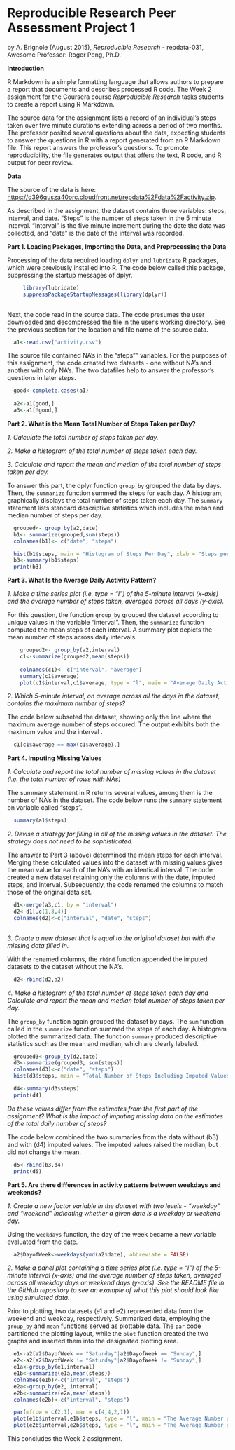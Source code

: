Reproducible Research Peer Assessment Project 1
=========

by A. Brignole
(August 2015),
*Reproducible Research* - repdata-031,
Awesome Professor: Roger Peng, Ph.D.

**Introduction**

R Markdown is a simple formatting language that allows authors to prepare a report that documents and describes processed R code. The Week 2 assignment for the Coursera course *Reproducible Research* tasks students to create a report using R Markdown. 

The source data for the assignment lists a record of an individual's steps taken over five minute durations extending across a period of two months. The professor posited several questions about the data, expecting students to answer the questions in R with a report generated from an R Markdown file. This report answers the professor's questions. To promote reproducibility, the file generates output that offers the text, R code, and R output for peer review.


**Data**

The source of the data is here: 
[https://d396qusza40orc.cloudfront.net/repdata%2Fdata%2Factivity.zip](https://d396qusza40orc.cloudfront.net/repdata%2Fdata%2Factivity.zip). 

As described in the assignment, the dataset contains three variables: steps, interval, and date.  "Steps" is the number of steps taken in the 5 minute interval. "Interval" is the five minute increment during the date the data was collected, and "date" is the date of the interval was recorded.


**Part 1. Loading Packages, Importing the Data, and Preprocessing the Data**

Processing of the data required loading `dplyr` and `lubridate` R packages, which were previously installed into R. The code below called this package, suppressing the startup messages of dplyr.

```r

     library(lubridate)     
     suppressPackageStartupMessages(library(dplyr))
  
```


Next, the code read in the source data. The code presumes the user downloaded and decompressed the file in the user's working directory. See the previous section for the location and file name of the source data.

```r

  a1<-read.csv("activity.csv")

```

The source file contained NA's in the "steps"" variables.  For the purposes of this assignment, the code created two datasets - one without NA's and another with only NA's.  The two datafiles help to answer the professor's questions in later steps.

```r

  good<-complete.cases(a1)
  
  a2<-a1[good,]
  a3<-a1[!good,]

```

**Part 2. What is the Mean Total Number of Steps Taken per Day?**

*1. Calculate the total number of steps taken per day.*

*2. Make a histogram of the total number of steps taken each day.*

*3. Calculate and report the mean and median of the total number of steps taken per day.*

To answer this part, the dplyr function `group_by` grouped the data by days.  Then, the `summarize` function summed the steps for each day. A histogram, graphically displays the total number of steps taken each day. The `summary` statement lists standard descriptive statistics which includes the mean and median number of steps per day.  

```r

  grouped<- group_by(a2,date)
  b1<- summarize(grouped,sum(steps))
  colnames(b1)<- c("date", "steps")

  hist(b1$steps, main = "Histogram of Steps Per Day", xlab = "Steps per Day")
  b3<-summary(b1$steps)
  print(b3)

```

**Part 3. What Is the Average Daily Activity Pattern?**

*1. Make a time series plot (i.e. type = "l") of the 5-minute interval (x-axis) and the average number of steps taken, averaged across all days (y-axis).*

For this question, the function `group_by` grouped the dataset according to unique values in the variable "interval".  Then, the `summarize` function computed the mean steps of each interval. A summary plot depicts the mean number of steps across daily intervals.

```r
  
    grouped2<- group_by(a2,interval)
    c1<-summarize(grouped2,mean(steps))
    
    colnames(c1)<- c("interval", "average")
    summary(c1$average)
    plot(c1$interval,c1$average, type = "l", main = "Average Daily Activity Pattern", xlab = "Time", ylab = "Average Steps")

```

*2. Which 5-minute interval, on average across all the days in the dataset, contains the maximum number of steps?*

The code below subseted the dataset, showing only the line where the maximum average number of steps occured.  The output exhibits both the maximum value and the interval .

```r

  c1[c1$average == max(c1$average),]

```

**Part 4. Imputing Missing Values**

*1. Calculate and report the total number of missing values in the dataset (i.e. the total number of rows with NAs)*

The summary statement in R returns several values, among them is the number of NA's in the dataset.  The code below runs the `summary` statement on variable called "steps".

```r

  summary(a1$steps)

```

*2. Devise a strategy for filling in all of the missing values in the dataset. The strategy does not need to be sophisticated.*

The answer to Part 3 (above) determined the mean steps for each interval. Merging these calculated values into the dataset with missing values gives the mean value for each of the NA's with an identical interval. The code created a new dataset retaining only the columns with the date, imputed steps, and interval. Subsequently, the code renamed the columns to match those of the original data set. 

```r

  d1<-merge(a3,c1, by = "interval")
  d2<-d1[,c(1,3,4)]
  colnames(d2)<-c("interval", "date", "steps")
  
```

*3. Create a new dataset that is equal to the original dataset but with the missing data filled in.*

With the renamed columns, the `rbind` function appended the imputed datasets to the dataset without the NA's.

```r

  d2<-rbind(d2,a2)

```

*4. Make a histogram of the total number of steps taken each day and Calculate and report the mean and median total number of steps taken per day.*

The `group_by` function again grouped the dataset by days. The `sum` function called in the `summarize` function summed the steps of each day. A histogram plotted the summarized data. The function `summary` produced descriptive statistics such as the mean and median, which are clearly labeled.

```r

  grouped3<-group_by(d2,date)
  d3<-summarize(grouped3, sum(steps))
  colnames(d3)<-c("date", "steps")
  hist(d3$steps, main = "Total Number of Steps Including Imputed Values", xlab = "Total Number of Steps")

  d4<-summary(d3$steps)
  print(d4)

```

*Do these values differ from the estimates from the first part of the assignment? What is the impact of imputing missing data on the estimates of the total daily number of steps?*

The code below combined the two summaries from the data without (b3) and with (d4) imputed values.  The imputed values raised the median, but did not change the mean.


```r
    
  d5<-rbind(b3,d4)
  print(d5)

```

**Part 5.  Are there differences in activity patterns between weekdays and weekends?**

*1. Create a new factor variable in the dataset with two levels - "weekday" and "weekend" indicating whether a given date is a weekday or weekend day.*

Using the `weekdays` function, the day of the week became a new variable evaluated from the date.

```r

  a2$DayofWeek<-weekdays(ymd(a2$date), abbreviate = FALSE)

```

*2. Make a panel plot containing a time series plot (i.e. type = "l") of the 5-minute interval (x-axis) and the average number of steps taken, averaged across all weekday days or weekend days (y-axis). See the README file in the GitHub repository to see an example of what this plot should look like using simulated data.*

Prior to plotting, two datasets (e1 and e2) represented data from the weekend and weekday, respectively. Summarized data, employing the `group_by` and `mean` functions served as plottable data. The `par` code partitioned the plotting layout, while the `plot` function created the two graphs and inserted them into the designated plotting area.

```r

  e1<-a2[a2$DayofWeek == "Saturday"|a2$DayofWeek == "Sunday",]
  e2<-a2[a2$DayofWeek != "Saturday"|a2$DayofWeek != "Sunday",]
  e1a<-group_by(e1,interval)
  e1b<-summarize(e1a,mean(steps))
  colnames(e1b)<-c("interval", "steps")
  e2a<-group_by(e2, interval)
  e2b<-summarize(e2a,mean(steps))
  colnames(e2b)<-c("interval", "steps")

  par(mfrow = c(2,1), mar = c(4,4,2,1))
  plot(e1b$interval,e1b$steps, type = "l", main = "The Average Number of Steps on Weekends", xlab = "Interval", ylab = "Mean Steps")
  plot(e2b$interval,e2b$steps, type = "l", main = "The Average Number of Steps on Weekdays", xlab = "Interval", ylab = "Mean Steps")

```

This concludes the Week 2 assignment.